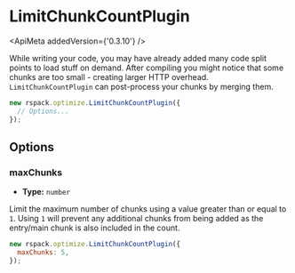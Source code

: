 
<WebpackLicense from="https://webpack.js.org/plugins/limit-chunk-count-plugin/" />

# LimitChunkCountPlugin

<ApiMeta addedVersion={'0.3.10'} />

While writing your code, you may have already added many code split points to load stuff on demand. After compiling you might notice that some chunks are too small - creating larger HTTP overhead. `LimitChunkCountPlugin` can post-process your chunks by merging them.

```js
new rspack.optimize.LimitChunkCountPlugin({
  // Options...
});
```

## Options

### maxChunks

- **Type:** `number`

Limit the maximum number of chunks using a value greater than or equal to `1`. Using `1` will prevent any additional chunks from being added as the entry/main chunk is also included in the count.

```js
new rspack.optimize.LimitChunkCountPlugin({
  maxChunks: 5,
});
```
